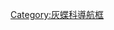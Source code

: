 <noinclude>{{noteTA
| 2=zh-cn:噩灰蝶亚科; zh-hk:噩灰蝶亞科; zh-tw:虎灰蝶亞科; zh-sg:噩灰蝶亚科;
| 5=zh-cn:银线灰蝶属; zh-hk:銀線灰蝶屬; zh-tw:虎灰蝶屬; zh-sg:银线灰蝶属;
}}</noinclude>{{Navbox
|name  = 噩灰蝶亞科
|title = [[噩灰蝶亞科]]
|state = {{{state|autocollapse}}}
|listclass = hlist

|above = [[蝴蝶]]⊇[[鳳蝶總科]]⊇[[灰蝶科]]⊇[[噩灰蝶亞科]]:

|list1  = 
* [[樂灰蝶屬]] ''Aloeides''
* [[富妮灰蝶屬]] ''Aphnaeus''
* [[富麗灰蝶屬]] ''Apharitis''
* [[席灰蝶屬]] ''Cigaritis''
* ''[[Cesa waggae]]''
* [[銀線灰蝶屬]] ''Spindasis''
* [[軸灰蝶屬]] ''Axiocerses''
* [[蜘灰蝶屬]] ''Zeritis''
* [[黃綠灰蝶屬]] ''Chloroselas''
* [[戴斯灰蝶屬]] ''Desmolycaena''
* [[羅戴斯灰蝶]] ''Vansomerenia rogersi''
* [[脂灰蝶屬]] ''Lipaphnaeus''
* [[金閃灰蝶屬]] ''Chrysoritis''
* [[科灰蝶屬]] ''Crudaria''
* [[艾麗灰蝶屬]] ''Erikssonia''
* [[相灰蝶屬]] ''Phasis''
* [[埔灰蝶屬]] ''Pseudaletis''
* ''[[Tylopaedia sardonyx]]''
* [[銀盾灰蝶]] ''Argyraspodes argyraspis''
* [[𥌓灰蝶屬]] ''Trimenia''
}}<noinclude>

{{collapsible option}}

[[Category:灰蝶科導航框]]
</noinclude>
